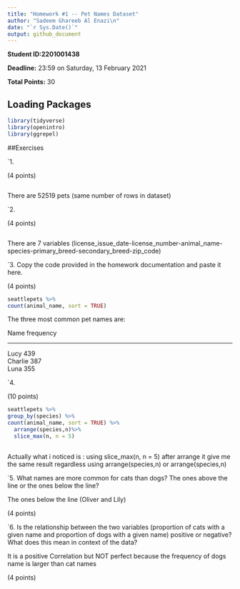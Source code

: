 ```yaml
---
title: "Homework #1 -- Pet Names Dataset"
author: "Sadeem Ghareeb Al Enazi\n"
date: "`r Sys.Date()`"
output: github_document
---
```


**Student ID:2201001438**

**Deadline:** 23:59 on Saturday, 13 February 2021

**Total Points:** 30


## Loading Packages

```r

library(tidyverse)
library(openintro)
library(ggrepel)
```


##Exercises

`1.

(4 points)
```r

```
There are 52519 pets (same number of rows in dataset)



`2.

(4 points)

```r

```
There are 7 variables (license_issue_date-license_number-animal_name-species-primary_breed-secondary_breed-zip_code)


`3. Copy the code provided in the homework documentation and paste it here. 

(4 points)

```r
seattlepets %>%
count(animal_name, sort = TRUE)

```
The three most common pet names are: 

Name  frequency

---------------

Lucy  	439			
Charlie	387			
Luna  	355	



`4.

(10 points)

```r
seattlepets %>%
group_by(species) %>%
count(animal_name, sort = TRUE) %>%
  arrange(species,n)%>%
  slice_max(n, n = 5)
  


```
Actually what i noticed is : using slice_max(n, n = 5) after arrange it give me the same result regardless using arrange(species,n) or arrange(species,n) 

`5.  What names are more common for cats than dogs? The ones above the line or the ones below the line?


The ones below the line (Oliver and Lily)

(4 points)

`6. Is the relationship between the two variables (proportion of cats with a given name and proportion of dogs with a given name) positive or negative? What does this mean in context of the data?


It is a positive Correlation but NOT perfect because the frequency of dogs name is larger than cat names  



(4 points)